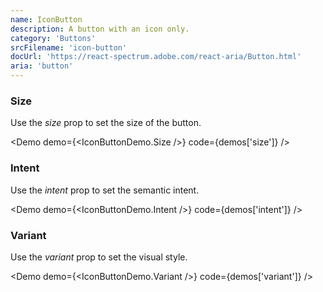 ```yaml
---
name: IconButton
description: A button with an icon only.
category: 'Buttons'
srcFilename: 'icon-button'
docUrl: 'https://react-spectrum.adobe.com/react-aria/Button.html'
aria: 'button'
---
```


### Size

Use the _size_ prop to set the size of the button.

<Demo demo={<IconButtonDemo.Size />} code={demos['size']} />

### Intent

Use the _intent_ prop to set the semantic intent.

<Demo demo={<IconButtonDemo.Intent />} code={demos['intent']} />

### Variant

Use the _variant_ prop to set the visual style.

<Demo demo={<IconButtonDemo.Variant />} code={demos['variant']} />
